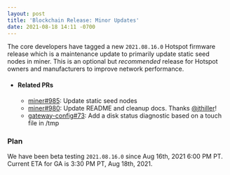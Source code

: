 ```yaml
---
layout: post
title: 'Blockchain Release: Minor Updates'
date: 2021-08-18 14:11 -0700
---
```


The core developers have tagged a new `2021.08.16.0` Hotspot firmware release which is a maintenance
update to primarily update static seed nodes in miner. This is an optional but _recommended_ release
for Hotspot owners and manufacturers to improve network performance.

- #### Related PRs

  - [miner#985](https://github.com/helium/miner/pull/985): Update static seed nodes
  - [miner#980](https://github.com/helium/miner/pull/980): Update README and cleanup docs. Thanks
    [@jthiller](https://github.com/jthiller)!
  - [gateway-config#73](https://github.com/helium/gateway-config/pull/73): Add a disk status
    diagnostic based on a touch file in /tmp

### Plan

We have been beta testing `2021.08.16.0` since Aug 16th, 2021 6:00 PM PT. Current ETA for GA is 3:30
PM PT, Aug 18th, 2021.
